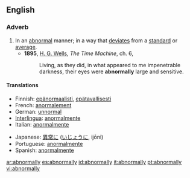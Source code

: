==English==

===Adverb===
{{en-adv}}

# In an [[abnormal]] manner; in a way that [[deviate]]s from a [[standard]] or [[average]].
#*'''1895''', [[w:H._G._Wells|H. G. Wells]], ''The Time Machine'', ch. 6,
#*:Living, as they did, in what appeared to me impenetrable darkness, their eyes were '''abnormally''' large and sensitive.

====Translations====
{{trans-top|In an abnormal manner}}
*Finnish: [[epänormaalisti]], [[epätavallisesti]]
*French: [[anormalement]]
*German: [[unnormal]]
*[[Interlingua]]: [[anormalmente]]
*Italian: [[anormalmente]]
{{trans-mid}}
*Japanese: [[異常]]に ([[いじょう]]に, ijōni)
*Portuguese: [[anormalmente]]
*Spanish: [[anormalmente]]
{{trans-bottom}}

[[ar:abnormally]]
[[es:abnormally]]
[[id:abnormally]]
[[it:abnormally]]
[[pt:abnormally]]
[[vi:abnormally]]